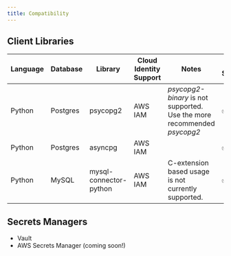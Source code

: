 ```yaml
---
title: Compatibility
---
```

## Client Libraries
| **Language** | **Database** | **Library**            | **Cloud Identity Support** | **Notes**                                                               | **Pool Support** | **Auth Methods**                       |
|--------------|--------------|------------------------|----------------------------|-------------------------------------------------------------------------|------------------|----------------------------------------|
| Python       | Postgres     | psycopg2               | AWS IAM                    | _psycopg2-binary_ is not supported. Use the more recommended _psycopg2_ | ✅                | MD5, SCRAM-SHA256                      |
| Python       | Postgres     | asyncpg                | AWS IAM                    |                                                                         | ✅                | MD5, SCRAM-SHA256                      |
| Python       | MySQL        | mysql-connector-python | AWS IAM                    | C-extension based usage is not currently supported.                     | ✅                | SHA-1 (Native password authentication) |

## Secrets Managers
- Vault
- AWS Secrets Manager (coming soon!)